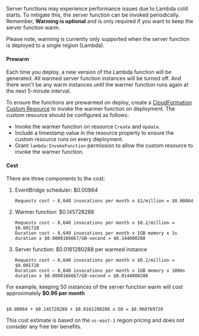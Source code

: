 Server functions may experience performance issues due to Lambda cold starts. To mitigate this, the server function can be invoked periodically. Remember, **Warming is optional** and is only required if you want to keep the server function warm.

Please note, warming is currently only supported when the server function is deployed to a single region (Lambda).

#### Prewarm

Each time you deploy, a new version of the Lambda function will be generated. All warmed server function instances will be turned off. And there won't be any warm instances until the warmer function runs again at the next 5-minute interval.

To ensure the functions are prewarmed on deploy, create a [CloudFormation Custom Resource](https://docs.aws.amazon.com/AWSCloudFormation/latest/UserGuide/template-custom-resources.html) to invoke the warmer function on deployment. The custom resource should be configured as follows:

- Invoke the warmer function on resource `Create` and `Update`.
- Include a timestamp value in the resource property to ensure the custom resource runs on every deployment.
- Grant `lambda:InvokeFunction` permission to allow the custom resource to invoke the warmer function.

#### Cost

There are three components to the cost:

1. EventBridge scheduler: $0.00864

   ```
   Requests cost — 8,640 invocations per month x $1/million = $0.00864
   ```

1. Warmer function: $0.145728288

   ```
   Requests cost — 8,640 invocations per month x $0.2/million = $0.001728
   Duration cost — 8,640 invocations per month x 1GB memory x 1s duration x $0.0000166667/GB-second = $0.144000288
   ```

1. Server function: $0.0161280288 per warmed instance

   ```
   Requests cost — 8,640 invocations per month x $0.2/million = $0.001728
   Duration cost — 8,640 invocations per month x 1GB memory x 100ms duration x $0.0000166667/GB-second = $0.0144000288
   ```

For example, keeping 50 instances of the server function warm will cost approximately **$0.96 per month**

```

$0.00864 + $0.145728288 + $0.0161280288 x 50 = $0.960769728

```

This cost estimate is based on the `us-east-1` region pricing and does not consider any free tier benefits.
